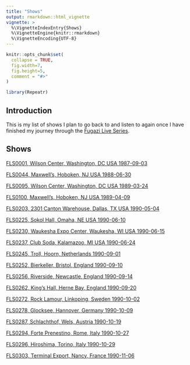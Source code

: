 ```yaml
---
title: "Shows"
output: rmarkdown::html_vignette
vignette: >
  %\VignetteIndexEntry{Shows}
  %\VignetteEngine{knitr::rmarkdown}
  %\VignetteEncoding{UTF-8}
---
```


```r
knitr::opts_chunk$set(
  collapse = TRUE,
  fig.width=7,
  fig.height=5,
  comment = "#>"
)
```

```r
library(Repeatr)
```

## Introduction

This is my list of shows I plan to go back to and listen to again once I have finished my journey through the [Fugazi Live Series](https://www.dischord.com/fugazi_live_series).

## Shows

[FLS0001, Wilson Center, Washington, DC USA 1987-09-03](https://www.dischord.com/fugazi_live_series/washington-dc-usa-90387)

[FLS0044, Maxwell's, Hoboken, NJ USA 1988-06-30](https://www.dischord.com/fugazi_live_series/hoboken-nj-usa-63088)

[FLS0095, Wilson Center, Washington, DC USA 1989-03-24](https://www.dischord.com/fugazi_live_series/washington-dc-usa-32489)

[FLS0100, Maxwell's, Hoboken, NJ USA 1989-04-09](https://www.dischord.com/fugazi_live_series/hoboken-nj-usa-40989)

[FLS0203, 2301 Canton Warehouse, Dallas, TX USA 1990-05-04](https://www.dischord.com/fugazi_live_series/dallas-tx-usa-50490)

[FLS0225, Sokol Hall, Omaha, NE USA 1990-06-10](https://www.dischord.com/fugazi_live_series/omaha-ne-usa-61090)

[FLS0230, Waukesha Expo Center, Waukesha, WI USA 1990-06-15](https://www.dischord.com/fugazi_live_series/waukesha-wi-usa-61590)

[FLS0237, Club Soda, Kalamazoo, MI USA 1990-06-24](https://www.dischord.com/fugazi_live_series/kalamazoo-mi-usa-62490)

[FLS0245, Troll, Hoorn, Netherlands 1990-09-01](https://www.dischord.com/fugazi_live_series/hoorn-netherlands-90190)

[FLS0252, Bierkeller, Bristol, England 1990-09-10](https://www.dischord.com/fugazi_live_series/bristol-england-91090)

[FLS0256, Riverside, Newcastle, England 1990-09-14](https://www.dischord.com/fugazi_live_series/newcastle-england-91490)

[FLS0262, King's Hall, Herne Bay, England 1990-09-20](https://www.dischord.com/fugazi_live_series/herne-bay-england-92090)

[FLS0272, Rock Lamour, Linkoping, Sweden 1990-10-02](https://www.dischord.com/fugazi_live_series/linkoping-sweden-100290)

[FLS0278, Glocksee, Hannover, Germany 1990-10-09](https://www.dischord.com/fugazi_live_series/hannover-germany-100990)

[FLS0287, Schlachthof, Wels, Austria 1990-10-19](https://www.dischord.com/fugazi_live_series/wels-austria-101990)

[FLS0294, Forte Prenestino, Rome, Italy 1990-10-27](https://www.dischord.com/fugazi_live_series/rome-italy-102790)

[FLS0296, Hiroshima, Torino, Italy 1990-10-29](https://www.dischord.com/fugazi_live_series/torino-italy-102990)

[FLS0303, Terminal Export, Nancy, France 1990-11-06](https://www.dischord.com/fugazi_live_series/nancy-france-110690)
